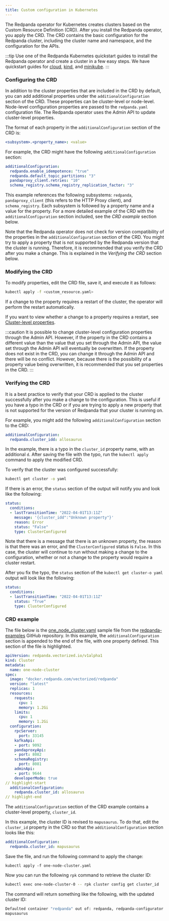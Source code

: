 ```yaml
---
title: Custom configuration in Kubernetes
---
```


The Redpanda operator for Kubernetes creates clusters based on the Custom Resource Definition (CRD). After you install the Redpanda operator, you apply the CRD. The CRD contains the basic configuration for the Redpanda cluster, including the cluster name and namespace, and the configuration for the APIs.

:::tip
Use one of the Redpanda Kubernetes quickstart guides to install the Redpanda operator and create a cluster in a few easy steps. We have quickstart guides for [cloud](/docs/quickstart/kubernetes-qs-dev), [kind](/docs/quickstart/kubernetes-qs-dev), and [minikube](/docs/quickstart/kubernetes-qs-dev).
:::

### Configuring the CRD

In addition to the cluster properties that are included in the CRD by default, you can add additional properties under the `additionalConfiguration` section of the CRD. These properties can be cluster-level or node-level. Node-level configuration properties are passed to the `redpanda.yaml` configuration file. The Redpanda operator uses the Admin API to update cluster-level properties.

The format of each property in the `additionalConfiguration` section of the CRD is:

```yaml
<subsystem>.<property_name>: <value>
```

For example, the CRD might have the following `additionalConfiguration` section: 

```yaml
additionalConfiguration:
  redpanda.enable_idempotence: "true"
  redpanda.default_topic_partitions: "3"
  pandaproxy_client.retries: "10"
  schema_registry.schema_registry_replication_factor: "3"
```

This example references the following subsystems: `redpanda`, `pandaproxy_client` (this refers to the HTTP Proxy client), and `schema_registry`. Each subsystem is followed by a property name and a value for the property. For a more detailed example of the CRD with the `additionalConfiguration` section included, see the *CRD example* section below.

Note that the Redpanda operator does not check for version compatibility of the properties in the `additionalConfiguration` section of the CRD. You might try to apply a property that is not supported by the Redpanda version that the cluster is running. Therefore, it is recommended that you verify the CRD after you make a change. This is explained in the *Verifying the CRD* section below.

### Modifying the CRD

To modify properties, edit the CRD file, save it, and execute it as follows:

```bash
kubectl apply -f <custom_resource.yaml>
```

If a change to the property requires a restart of the cluster, the operator will perform the restart automatically.

If you want to view whether a change to a property requires a restart, see [Cluster-level properties](/docs/reference/cluster-properties).

:::caution
It is possible to change cluster-level configuration properties through the Admin API. However, if the property in the CRD contains a different value than the value that you set through the Admin API, the value set through the Admin API will eventually be overwritten. If the property does not exist in the CRD, you can change it through the Admin API and there will be no conflict. However, because there is the possibility of a property value being overwritten, it is recommended that you set properties in the CRD.
:::

### Verifying the CRD

It is a best practice to verify that your CRD is applied to the cluster successfully after you make a change to the configuration. This is useful if you have a typo in the CRD or if you are trying to apply a new property that is not supported for the version of Redpanda that your cluster is running on.

For example, you might add the following `additionalConfiguration` section to the CRD:

```yaml
additionalConfiguration: 
  redpanda.cluster_idd: allosaurus
```

In the example, there is a typo in the `cluster_id` property name, with an additional `d`. After saving the file with the typo, run the `kubectl apply` command to apply the modified CRD.

To verify that the cluster was configured successfully:

```bash
kubectl get cluster -o yaml
```

If there is an error, the `status` section of the output will notify you and look like the following:

```yaml
status:
  conditions:
  - lastTransitionTime: "2022-04-01T13:11Z"
    message: '{cluster_idd":"Unknown property"}'
    reason: Error
    status: "False"
    type: ClusterConfigured
```

Note that there is a message that there is an unknown property, the reason is that there was an error, and the `ClusterConfigured` status is `False`. In this case, the cluster will continue to run without making a change to the configuration, whether or not a change to the property would require a cluster restart.

After you fix the typo, the `status` section of the `kubectl get cluster-o yaml` output will look like the following:

```yaml
status: 
  conditions: 
  - lastTransitionTime: "2022-04-01T13:11Z"
    status: "True"
    type: ClusterConfigured
```

### CRD example

The file below is the [one_node_cluster.yaml](https://github.com/redpanda-data/redpanda-examples/blob/main/docs/example-config/kubernetes/one_node_cluster.yaml) sample file from the [redpanda-examples](https://github.com/redpanda-data/redpanda-examples) GitHub repository. In this example, the `additionalConfiguration` section is appended to the end of the file, with one property defined. This section of the file is highlighted.

```yaml
apiVersion: redpanda.vectorized.io/v1alpha1
kind: Cluster
metadata:
  name: one-node-cluster
spec:
  image: "docker.redpanda.com/vectorized/redpanda"
  version: "latest"
  replicas: 1
  resources:
    requests:
      cpu: 1
      memory: 1.2Gi
    limits:
      cpu: 1
      memory: 1.2Gi
  configuration:
    rpcServer:
      port: 33145
    kafkaApi:
    - port: 9092
    pandaproxyApi:
    - port: 8082
    schemaRegistry:
      port: 8081
    adminApi:
    - port: 9644
    developerMode: true
// highlight-start
  additionalConfiguration:
    redpanda.cluster_id: allosaurus
// highlight-end
```

The `additionalConfiguration` section of the CRD example contains a cluster-level property, `cluster_id`. 

In this example, the cluster ID is revised to `mapusaurus`. To do that, edit the `cluster_id` property in the CRD so that the `additionalConfiguration` section looks like this:

```yaml
additionalConfiguration:
  redpanda.cluster_id: mapusaurus
```

Save the file, and run the following command to apply the change:

`kubectl apply -f one-node-cluster.yaml`

Now you can run the following `rpk` command to retrieve the cluster ID:

```bash
kubectl exec one-node-cluster-0 -- rpk cluster config get cluster_id
```

The command will return something like the following, with the updated cluster ID:

```bash
Defaulted container "redpanda" out of: redpanda, redpanda-configurator (init)
mapusaurus
```
